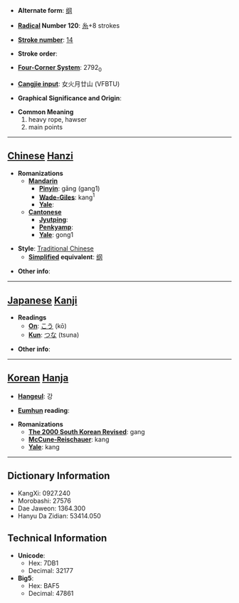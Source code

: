 * '''Alternate form''': [[纲]]

* '''[[Wiktionary:Chinese radical index| Radical]] Number 120''': [[Wiktionary:Chinese radical index 糸|糸]]+8 strokes

* '''[[Wiktionary:Chinese total strokes index|Stroke number]]''': [[Wiktionary:Chinese total strokes index 14|14]]

* '''Stroke order''': 

* '''[[Wiktionary:Chinese four corner index|Four-Corner System]]''': 2792<sub>0</sub>

* '''[[Wiktionary:Chinese Cangjie index|Cangjie input]]''': 女火月廿山 (VFBTU)

* '''Graphical Significance and Origin''': 

* '''Common Meaning'''
*#heavy rope, hawser
*# main points


----

== [[Chinese]] [[Hanzi]] ==

* '''Romanizations'''
** '''[[Mandarin]]'''
*** '''[[Pinyin]]''': gāng (gang1)
*** '''[[Wade-Giles]]''': kang<sup>1</sup>
*** '''[[Yale]]''': 
** '''[[Cantonese]]'''
*** '''[[Jyutping]]''':
*** '''[[Penkyamp]]''': 
*** '''[[Yale]]''': gong1

* '''Style''': [[Traditional Chinese]] 
** '''[[Simplified Chinese|Simplified]] equivalent''': [[纲]]

* '''Other info''': 

----

== [[Japanese]] [[Kanji]] ==

* '''Readings'''
** '''[[On]]''': [[こう]] (kō)
** '''[[Kun]]''': [[つな]] (tsuna)

* '''Other info''':  

----

== [[Korean]] [[Hanja]] ==

* '''[[Hangeul]]''': 강

* '''[[Eumhun]] reading''': 

* '''Romanizations'''
** '''[[The 2000 South Korean Revised Romanization|The 2000 South Korean Revised]]''': gang
** '''[[McCune-Reischauer]]''': kang
** '''[[Yale]]''': kang

----

== Dictionary Information ==

* KangXi: 0927.240
* Morobashi: 27576
* Dae Jaweon: 1364.300
* Hanyu Da Zidian: 53414.050

== Technical Information ==

* '''Unicode''':
** Hex: 7DB1
** Decimal: 32177
* '''Big5''':
** Hex: BAF5
** Decimal: 47861
